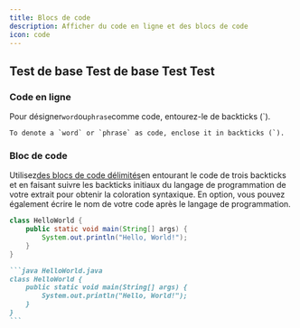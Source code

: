 ```yaml
---
title: Blocs de code
description: Afficher du code en ligne et des blocs de code
icon: code
---
```


## Test de base Test de base Test Test

### Code en ligne

Pour désigner`word`ou`phrase`comme code, entourez-le de backticks (\`).

```
To denote a `word` or `phrase` as code, enclose it in backticks (`).
```

### Bloc de code

Utilisez[des blocs de code délimités](https://www.markdownguide.org/extended-syntax/#fenced-code-blocks)en entourant le code de trois backticks et en faisant suivre les backticks initiaux du langage de programmation de votre extrait pour obtenir la coloration syntaxique. En option, vous pouvez également écrire le nom de votre code après le langage de programmation.

```java HelloWorld.java
class HelloWorld {
    public static void main(String[] args) {
        System.out.println("Hello, World!");
    }
}
```

````md
```java HelloWorld.java
class HelloWorld {
    public static void main(String[] args) {
        System.out.println("Hello, World!");
    }
}
```
````
